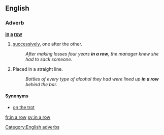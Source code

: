 ==English==

===Adverb===
'''[[in]] [[a]] [[row]]'''

# [[successively]], one after the other.
#:''After making losses four years '''in a row''', the manager knew she had to sack someone.''
# Placed in a straight line.
#:''Bottles of every type of alcohol they had were lined up '''in a row''' behind the bar.''

====Synonyms====
*[[on the trot]]

[[Category:English adverbs]]

[[fr:in a row]]
[[sv:in a row]]